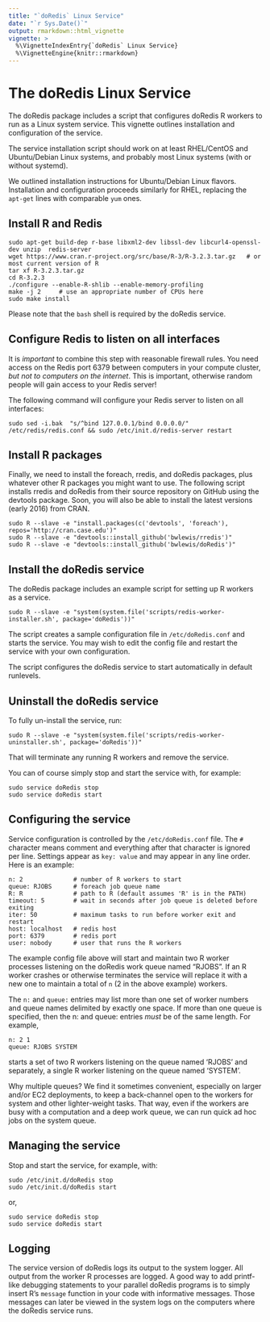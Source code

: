 ```yaml
---
title: "`doRedis` Linux Service"
date: "`r Sys.Date()`"
output: rmarkdown::html_vignette
vignette: >
  %\VignetteIndexEntry{`doRedis` Linux Service}
  %\VignetteEngine{knitr::rmarkdown}
---
```


# The doRedis Linux Service

The doRedis package includes a script that configures doRedis R workers
to run as a Linux system service. This vignette outlines installation and
configuration of the service.

The service installation script should work on at least RHEL/CentOS and
Ubuntu/Debian Linux systems, and probably most Linux systems (with or without
systemd).

We outlined installation instructions for Ubuntu/Debian Linux flavors.
Installation and configuration proceeds similarly for RHEL, replacing the
`apt-get` lines with comparable `yum` ones.


## Install R and Redis
```
sudo apt-get build-dep r-base libxml2-dev libssl-dev libcurl4-openssl-dev unzip  redis-server
wget https://www.cran.r-project.org/src/base/R-3/R-3.2.3.tar.gz   # or most current version of R
tar xf R-3.2.3.tar.gz
cd R-3.2.3
./configure --enable-R-shlib --enable-memory-profiling
make -j 2     # use an appropriate number of CPUs here
sudo make install
```

Please note that the `bash` shell is required by the doRedis service.


## Configure Redis to listen on all interfaces

It is *important* to combine this step with reasonable firewall rules. You need
access on the Redis port 6379 between computers in your compute cluster, *but
not to computers on the internet*.  This is important, otherwise random people
will gain access to your Redis server!

The following command will configure your Redis server to listen on all interfaces:
```
sudo sed -i.bak  "s/^bind 127.0.0.1/bind 0.0.0.0/"  /etc/redis/redis.conf && sudo /etc/init.d/redis-server restart
```

## Install R packages

Finally, we need to install the foreach, rredis, and doRedis packages, plus whatever other
R packages you might want to use. The following script installs rredis and doRedis from their
source repository on GitHub using the devtools package. Soon, you will also be able to install
the latest versions (early 2016) from CRAN.

```
sudo R --slave -e "install.packages(c('devtools', 'foreach'), repos='http://cran.case.edu')"
sudo R --slave -e "devtools::install_github('bwlewis/rredis')"
sudo R --slave -e "devtools::install_github('bwlewis/doRedis')"
```

## Install the doRedis service

The doRedis package includes an example script for setting up R workers as a service.

```
sudo R --slave -e "system(system.file('scripts/redis-worker-installer.sh', package='doRedis'))"
```

The script creates a sample configuration file in `/etc/doRedis.conf` and starts the
service. You may wish to edit the config file and restart the service with your own
configuration.

The script configures the doRedis service to start automatically in default runlevels.

## Uninstall the doRedis service

To fully un-install the service, run:
```
sudo R --slave -e "system(system.file('scripts/redis-worker-uninstaller.sh', package='doRedis'))"
```
That will terminate any running R workers and remove the service.

You can of course simply stop and start the service with, for example:
```
sudo service doRedis stop
sudo service doRedis start
```


## Configuring the service

Service configuration is controlled by the `/etc/doRedis.conf` file.  The `#`
character means comment and everything after that character is ignored per
line. Settings appear as `key: value` and may appear in any line order.
Here is an example:
```
n: 2              # number of R workers to start
queue: RJOBS      # foreach job queue name
R: R              # path to R (default assumes 'R' is in the PATH)
timeout: 5        # wait in seconds after job queue is deleted before exiting
iter: 50          # maximum tasks to run before worker exit and restart
host: localhost   # redis host
port: 6379        # redis port
user: nobody      # user that runs the R workers
```
The example config file above will start and maintain two R worker processes
listening on the doRedis work queue named "RJOBS". If an R worker crashes
or otherwise terminates the service will replace it with a new one to
maintain a total of `n` (2 in the above example) workers.

The `n:` and `queue:` entries may list more than one set of worker numbers and
queue names delimited by exactly one space. If more than one queue is
specified, then the n: and queue: entries *must* be of the same length.  For
example,
```
n: 2 1
queue: RJOBS SYSTEM
```
starts a set of two R workers listening on the queue named 'RJOBS' and
separately, a single R worker listening on the queue named 'SYSTEM'.

Why multiple queues? We find it sometimes convenient, especially on larger
and/or EC2 deployments, to keep a back-channel open to the workers for system
and other lighter-weight tasks. That way, even if the workers are busy with a
computation and a deep work queue, we can run quick ad hoc jobs on the system
queue.

## Managing the service

Stop and start the service, for example, with:
```
sudo /etc/init.d/doRedis stop
sudo /etc/init.d/doRedis start
```
or,
```
sudo service doRedis stop
sudo service doRedis start
```

## Logging

The service version of doRedis logs its output to the system logger. All output
from the worker R processes are logged. A good way to add printf-like debugging
statements to your parallel doRedis programs is to simply insert R's `message`
function in your code with informative messages. Those messages can later be
viewed in the system logs on the computers where the doRedis service runs.
